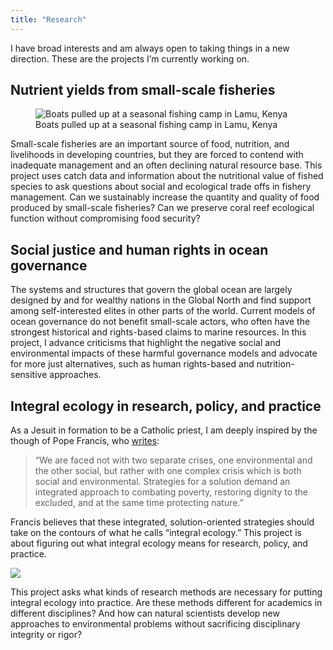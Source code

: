 ```yaml
---
title: "Research"
---
```


I have broad interests and am always open to taking things in a new direction. These are the projects I'm currently working on.

## Nutrient yields from small-scale fisheries

![Boats pulled up at a seasonal fishing camp in Lamu, Kenya](data-files/fishingcamplamu.jpg)

Small-scale fisheries are an important source of food, nutrition, and livelihoods in developing countries, but they are forced to contend with inadequate management and an often declining natural resource base. This project uses catch data and information about the nutritional value of fished species to ask questions about social and ecological trade offs in fishery management. Can we sustainably increase the quantity and quality of food produced by small-scale fisheries? Can we preserve coral reef ecological function without compromising food security?

## Social justice and human rights in ocean governance

The systems and structures that govern the global ocean are largely designed by and for wealthy nations in the Global North and find support among self-interested elites in other parts of the world. Current models of ocean governance do not benefit small-scale actors, who often have the strongest historical and rights-based claims to marine resources. In this project, I advance criticisms that highlight the negative social and environmental impacts of these harmful governance models and advocate for more just alternatives, such as human rights-based and nutrition-sensitive approaches.

## Integral ecology in research, policy, and practice

As a Jesuit in formation to be a Catholic priest, I am deeply inspired by the though of Pope Francis, who [writes](https://www.vatican.va/content/francesco/en/encyclicals/documents/papa-francesco_20150524_enciclica-laudato-si.html):

> "We are faced not with two separate crises, one environmental and the other social, but rather with one complex crisis which is both social and environmental. Strategies for a solution demand an integrated approach to combating poverty, restoring dignity to the excluded, and at the same time protecting nature."

Francis believes that these integrated, solution-oriented strategies should take on the contours of what he calls "integral ecology." This project is about figuring out what integral ecology means for research, policy, and practice.

![](data-files/integralecology.png)

This project asks what kinds of research methods are necessary for putting integral ecology into practice. Are these methods different for academics in different disciplines? And how can natural scientists develop new approaches to environmental problems without sacrificing disciplinary integrity or rigor?



